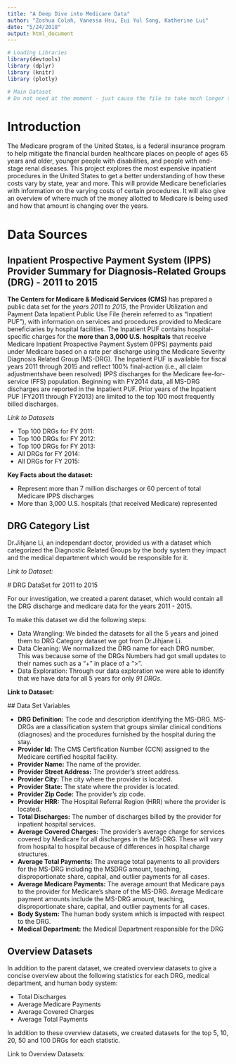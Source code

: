 ```yaml
---
title: "A Deep Dive into Medicare Data"
author: "Zoshua Colah, Vanessa Hsu, Eui Yul Song, Katherine Lui"
date: "5/24/2018"
output: html_document
---
```

  
```r

# Loading Libraries
library(devtools)
library (dplyr)
library (knitr)
library (plotly)

# Main Dataset
# Do not need at the moment - just cause the file to take much longer to knit
```

# Introduction

The Medicare program of the United States, is a federal insurance program to help mitigate the financial burden healthcare places on people of ages 65 years and older, younger people with disabilities, and people with end-stage renal diseases. This project explores the most expensive inpatient procedures in the United States to get a better understanding of how these costs vary by state, year and more. This will provide Medicare beneficiaries with information on the varying costs of certain procedures. It will also give an overview of where much of the money allotted to Medicare is being used and how that amount is changing over the years.

# Data Sources

## Inpatient Prospective Payment System (IPPS) Provider Summary for Diagnosis-Related Groups (DRG) - 2011 to 2015

**The Centers for Medicare & Medicaid Services (CMS)** has prepared a public data set for the *years 2011 to 2015*, the Provider Utilization and Payment Data Inpatient Public Use File (herein referred to as “Inpatient PUF”), with information on services and procedures provided to Medicare beneficiaries by hospital facilities. The Inpatient PUF contains hospital-specific charges for the **more than 3,000 U.S. hospitals** that receive Medicare Inpatient Prospective Payment System (IPPS) payments paid under Medicare based on a rate per discharge using the Medicare Severity Diagnosis Related Group (MS-DRG). The Inpatient PUF is available for fiscal years 2011 through 2015 and reflect 100% final-action (i.e., all claim adjustmentshave been resolved) IPPS discharges for the Medicare fee-for-service (FFS) population. Beginning with FY2014 data, all MS-DRG discharges are reported in the Inpatient PUF. Prior years of the Inpatient PUF (FY2011 through FY2013) are limited to the top 100 most frequently billed discharges.

*Link to Datasets* 
  
  * Top 100 DRGs for FY 2011: 
  * Top 100 DRGs for FY 2012: 
  * Top 100 DRGs for FY 2013: 
  * All DRGs for FY 2014: 
  * All DRGs for FY 2015: 
  
  **Key Facts about the dataset:** 
  
  * Represent more than 7 million discharges or 60 percent of total Medicare IPPS discharges
* More than 3,000  U.S. hospitals (that received Medicare) represented 

## DRG Category List

Dr.Jihjane Li, an independant doctor, provided us with a dataset which categorized the Diagnostic Related Groups by the body system they impact and the medical department which would be responsible for it.

*Link to Dataset:* 
  
  # DRG DataSet for 2011 to 2015
  
  For our investigation, we created a parent dataset, which would contain all the DRG discharge and medicare data for the years 2011 - 2015.

To make this dataset we did the following steps:
  
  * Data Wrangling: We binded the datasets for all the 5 years and joined them to DRG Category dataset we got from Dr.Jihjane Li.
* Data Cleaning: We normalized the DRG name for each DRG number. This was because some of the DRGs Numbers had got small updates to their names such as a "+" in place of a ">". 
* Data Exploration: Through our data exploration we were able to identify that we have data for all 5 years for only *91 DRGs*.

**Link to Dataset:**
  
  ## Data Set Variables
  
  * **DRG Definition:** The code and description identifying the MS-DRG. MS-DRGs are a classification system that groups similar clinical conditions (diagnoses) and the procedures furnished by the hospital during the stay.
* **Provider Id:** The CMS Certification Number (CCN) assigned to the Medicare certified hospital facility.
* **Provider Name:** The name of the provider.
* **Provider Street Address:** The provider’s street address.
* **Provider City:** The city where the provider is located.
* **Provider State:** The state where the provider is located.
* **Provider Zip Code:** The provider’s zip code.
* **Provider HRR:** The Hospital Referral Region (HRR) where the provider is located.
* **Total Discharges:** The number of discharges billed by the provider for inpatient hospital services.
* **Average Covered Charges:** The provider's average charge for services covered by Medicare for all discharges in the MS-DRG. These will vary from hospital to hospital because of differences in hospital charge structures.
* **Average Total Payments:** The average total payments to all providers for the MS-DRG including the MSDRG amount, teaching, disproportionate share, capital, and outlier payments for all cases.
* **Average Medicare Payments:** The average amount that Medicare pays to the provider for Medicare's share of the MS-DRG. Average Medicare payment amounts include the MS-DRG amount, teaching, disproportionate share, capital, and outlier payments for all cases.
* **Body System:** The human body system which is impacted with respect to the DRG.
* **Medical Department:** the Medical Department responsible for the DRG

## Overview Datasets

In addition to the parent dataset, we created overview datasets to give a concise overview about the following statistics for each DRG, medical department, and human body system: 
  
  * Total Discharges 
* Average Medicare Payments
* Average Covered Charges 
* Average Total Payments 

In addition to these overview datasets, we created datasets for the top 5, 10, 20, 50 and 100 DRGs for each statistic. 

Link to Overview Datasets:
